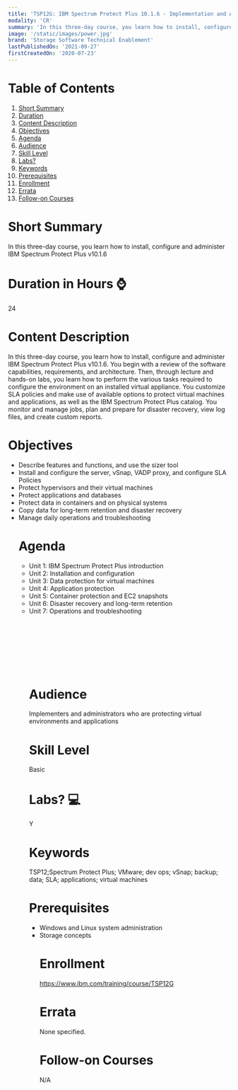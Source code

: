 ```yaml
---
title: 'TSP12G: IBM Spectrum Protect Plus 10.1.6 - Implementation and Administration'
modality: 'CR'
summary: 'In this three-day course, you learn how to install, configure and administer IBM Spectrum Protect Plus v10.1.6'
image: '/static/images/power.jpg'
brand: 'Storage Software Technical Enablement'
lastPublishedOn: '2021-09-27'
firstCreatedOn: '2020-07-23'
---
```

# Table of Contents
1.  [Short Summary](#short-summary)
2.  [Duration](#duration-in-hours-)
3.  [Content Description](#content-description)
4.  [Objectives](#objectives)
5.  [Agenda](#agenda)
6.  [Audience](#audience)
7.  [Skill Level](#skill-level)
8.  [Labs?](#labs-)
9.  [Keywords](#keywords)
10. [Prerequisites](#prerequisites)
11. [Enrollment](#enrollment)
12. [Errata](#errata)
13. [Follow-on Courses](#follow-on-courses)

# Short Summary
In this three-day course, you learn how to install, configure and administer IBM Spectrum Protect Plus v10.1.6

# Duration in Hours ⌚
24

# Content Description
<p>In this three-day course, you learn how to install, configure and administer IBM Spectrum Protect Plus v10.1.6. You begin with a review of the software capabilities, requirements, and architecture. Then, through lecture and hands-on labs, you learn how to perform the various tasks required to configure the environment on an installed virtual appliance. You customize SLA policies and make use of available options to protect virtual machines and applications, as well as the IBM Spectrum Protect Plus catalog. You monitor and manage jobs, plan and prepare for disaster recovery, view log files, and create custom reports.</p>

# Objectives
<ul /><li />Describe features and functions, and use the sizer tool<li />Install and configure the server, vSnap, VADP proxy, and configure SLA Policies<li />Protect hypervisors and their virtual machines<li />Protect applications and databases<li />Protect data in containers and on physical systems<li />Copy data for long-term retention and disaster recovery<li />Manage daily operations and troubleshooting

# Agenda
<ul /><li />Unit 1: IBM Spectrum Protect Plus introduction<li />Unit 2: Installation and configuration<li />Unit 3: Data protection for virtual machines<li />Unit 4: Application protection<li />Unit 5: Container protection and EC2 snapshots<li />Unit 6: Disaster recovery and long-term retention<li />Unit 7: Operations and troubleshooting<p>&nbsp;</p><p>&nbsp;</p><p>&nbsp;</p><p>&nbsp;</p>

# Audience
<p>Implementers and administrators who are protecting virtual environments and applications</p>

# Skill Level
Basic               

# Labs? 💻
Y

# Keywords
TSP12;Spectrum Protect Plus; VMware; dev ops; vSnap; backup; data; SLA; applications; virtual machines

# Prerequisites
<ul /><li />Windows and Linux system administration<li />Storage concepts

# Enrollment
https://www.ibm.com/training/course/TSP12G

# Errata
None specified.

# Follow-on Courses
N/A

